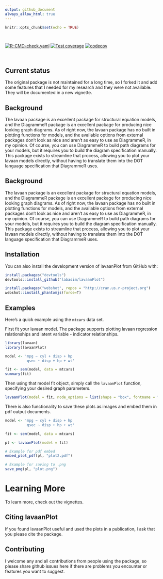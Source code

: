 ```yaml
---
output: github_document
always_allow_html: true
---
```


```r
knitr::opts_chunk$set(echo = TRUE)
```
⁠<!-- badges: start -->⁠

[![R-CMD-check.yaml](https://github.com/LabAsim/lavaanPlot/actions/workflows/R-CMD-check.yaml/badge.svg)](https://github.com/LabAsim/lavaanPlot/actions/workflows/R-CMD-check.yaml)
[![Test coverage](https://github.com/LabAsim/lavaanplot/actions/workflows/test-coverage.yaml/badge.svg)](https://github.com/LabAsim/lavaanplot/actions/workflows/test-coverage.yaml)
[![codecov](https://codecov.io/github/LabAsim/lavaanPlot/graph/badge.svg?token=DBA8ZBICH1)](https://codecov.io/github/LabAsim/lavaanPlot)

<!-- badges: end -->⁠

## Current status

The original package is not maintained for a long time, so I forked it and add some features that I needed for my research and they were not available. They will be documented in a new vignette.

## Background

The lavaan package is an excellent package for structural equation models, and the DiagrammeR package is an excellent package for producing nice looking graph diagrams. As of right now, the lavaan package has no built in plotting functions for models, and the available options from external packages don’t look as nice and aren’t as easy to use as DiagrammeR, in my opinion. Of course, you can use DiagrammeR to build path diagrams for your models, but it requires you to build the diagram specification manually. This package exists to streamline that process, allowing you to plot your lavaan models directly, without having to translate them into the DOT language specification that DiagrammeR uses.

## Background

The lavaan package is an excellent package for structural equation models, and the DiagrammeR package is an excellent package for producing nice looking graph diagrams. As of right now, the lavaan package has no built in plotting functions for models, and the available options from external packages don't look as nice and aren't as easy to use as DiagrammeR, in my opinion. Of course, you can use DiagrammeR to build path diagrams for your models, but it requires you to build the diagram specification manually. This package exists to streamline that process, allowing you to plot your lavaan models directly, without having to translate them into the DOT language specification that DiagrammeR uses.

## Installation

You can also install the development version of lavaanPlot from GitHub with:

```r
install.packages("devtools")
devtools::install_github("labasim/lavaanPlot")
```

```r
install.packages("webshot", repos = "http://cran.us.r-project.org")
webshot::install_phantomjs(force=T)
```


## Examples

Here's a quick example using the `mtcars` data set. 

First fit your lavaan model. The package supports plotting lavaan regression relationships and latent variable - indicator relationships.

```r
library(lavaan)
library(lavaanPlot)

model <- 'mpg ~ cyl + disp + hp
          qsec ~ disp + hp + wt'

fit <- sem(model, data = mtcars)
summary(fit)
```

Then using that model fit object, simply call the `lavaanPlot` function, specifying your desired graph parameters.

```r
lavaanPlot(model = fit, node_options = list(shape = "box", fontname = "Helvetica"), edge_options = list(color = "grey"), coefs = T)
```

There is also functionality to save these plots as images and embed them in pdf output documents.

```r
model <- 'mpg ~ cyl + disp + hp
          qsec ~ disp + hp + wt'

fit <- sem(model, data = mtcars)

pl <- lavaanPlot(model = fit)

# Example for pdf embed
embed_plot_pdf(pl, "plot2.pdf")

# Example for saving to .png
save_png(pl, "plot.png")
```

# Learning More

To learn more, check out the vignettes.


## Citing lavaanPlot

If you found lavaanPlot useful and used the plots in a publication, I ask that you please cite the package. 

## Contributing

I welcome any and all contributions from people using the package, so please share github issues here if there are problems you encounter or features you want to suggest.
